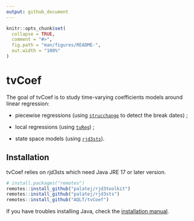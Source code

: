 ```yaml
---
output: github_document
---
```


<!-- README.md is generated from README.Rmd. Please edit that file -->

```r
knitr::opts_chunk$set(
  collapse = TRUE,
  comment = "#>",
  fig.path = "man/figures/README-",
  out.width = "100%"
)
```

# tvCoef

The goal of tvCoef is to study time-varying coefficients models around linear regression:

- piecewise regressions (using [`strucchange`](https://CRAN.R-project.org/package=strucchange) to detect the break dates) ;

- local regressions (using [`tvReg`](https://CRAN.R-project.org/package=tvReg)) ;

- state space models (using [`rjd3sts`](https://github.com/palatej/rjd3sts)).

## Installation

tvCoef relies on rjd3sts which need Java JRE  17 or later version.

``` r
# install.packages("remotes")
remotes::install_github("palatej/rjd3toolkit")
remotes::install_github("palatej/rjd3sts")
remotes::install_github("AQLT/tvCoef")
```

If you have troubles installing Java, check the [installation manual](https://github.com/jdemetra/rjdemetra/wiki/Installation-manual).
